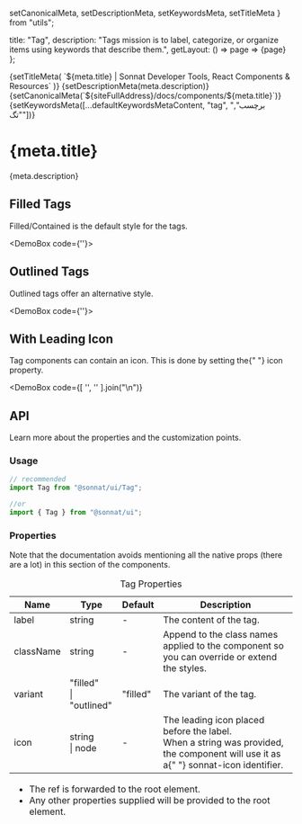   setCanonicalMeta,
  setDescriptionMeta,
  setKeywordsMeta,
  setTitleMeta
} from "utils";

  title: "Tag",
  description:
    "Tags mission is to label, categorize, or organize items using keywords that describe them.",
  getLayout: () => page => <WithSidebar>{page}</WithSidebar>
};

<Head>
  {setTitleMeta(
    `${meta.title} | Sonnat Developer Tools, React Components & Resources`
  )}
  {setDescriptionMeta(meta.description)}
  {setCanonicalMeta(`${siteFullAddress}/docs/components/${meta.title}`)}
  {setKeywordsMeta([...defaultKeywordsMetaContent, "tag", "برچسب", "تگ"])}
</Head>

<h1>
  <span>{meta.title}</span>
  <AnchorButton anchorId="overview" />
  <PageEditButton href={`pages/docs/components/${meta.title}.mdx`} />
</h1>

<p>{meta.description}</p>

<h2>
  <span>Filled Tags</span>
  <AnchorButton anchorId="filled-tags" />
</h2>

<p>Filled/Contained is the default style for the tags.</p>

<DemoBox code={'<Tag label="Filled" />'}>
  <Tag label="Filled" />
</DemoBox>

<h2>
  <span>Outlined Tags</span>
  <AnchorButton anchorId="outlined-tags" />
</h2>

<p>Outlined tags offer an alternative style.</p>

<DemoBox code={'<Tag label="Outlined" />'}>
  <Tag label="Outlined" variant="outlined" />
</DemoBox>

<h2>
  <span>With Leading Icon</span>
  <AnchorButton anchorId="with-leading-icon" />
</h2>

<p>
  Tag components can contain an icon. This is done by setting the{" "}
  <inlineCode>icon</inlineCode> property.
</p>

<DemoBox
  code={[
    '<Tag label="Filled" icon="heart" />',
    '<Tag label="Outlined" variant="outlined" icon="heart" />'
  ].join("\n")}
>
  <div className="demoSubject">
    <Tag label="Filled" icon="heart" />
  </div>
  <div className="demoSubject">
    <Tag label="Outlined" variant="outlined" icon="heart" />
  </div>
</DemoBox>

<h2>
  <span>API</span>
  <AnchorButton anchorId="api" />
</h2>

<p>Learn more about the properties and the customization points.</p>

<h3>
  <span>Usage</span>
  <AnchorButton anchorId="usage" />
</h3>

```typescript
// recommended
import Tag from "@sonnat/ui/Tag";

//or
import { Tag } from "@sonnat/ui";
```

<h3>
  <span>Properties</span>
  <AnchorButton anchorId="properties" />
</h3>

<p>
  Note that the documentation avoids mentioning all the native props (there are
  a lot) in this section of the components.
</p>

<table cols={4}>
  <caption>Tag Properties</caption>
  <thead>
    <tr>
      <th>Name</th>
      <th>Type</th>
      <th>Default</th>
      <th>Description</th>
    </tr>
  </thead>
  <tbody>
    <tr>
      <td>label</td>
      <td>string</td>
      <td>-</td>
      <td>The content of the tag.</td>
    </tr>
    <tr>
      <td>className</td>
      <td>string</td>
      <td>-</td>
      <td>
        Append to the class names applied to the component so you can override
        or extend the styles.
      </td>
    </tr>
    <tr>
      <td>variant</td>
      <td>
        "filled"
        <br />| "outlined"
      </td>
      <td>"filled"</td>
      <td>The variant of the tag.</td>
    </tr>
    <tr>
      <td>icon</td>
      <td>
        string
        <br />| node
      </td>
      <td>-</td>
      <td>
        The leading icon placed before the label.
        <br />
        When a string was provided, the component will use it as a{" "}
        <inlineCode>sonnat-icon</inlineCode> identifier.
      </td>
    </tr>
  </tbody>
  <tfoot>
    <tr>
      <td colSpan="4">
        <ul>
          <li>
            The <inlineCode>ref</inlineCode> is forwarded to the root element.
          </li>
          <li>
            Any other properties supplied will be provided to the root element.
          </li>
        </ul>
      </td>
    </tr>
  </tfoot>
</table>
